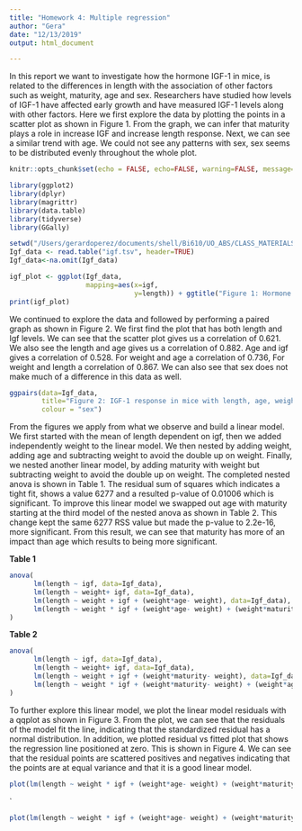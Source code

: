 ```yaml
---
title: "Homework 4: Multiple regression"
author: "Gera"
date: "12/13/2019"
output: html_document

---
```



In this report we want to investigate how the hormone IGF-1 in mice, is related to the differences in length with the association of other factors such as weight, maturity, age and sex. Researchers have studied how levels of IGF-1 have affected early growth and have measured IGF-1 levels along with other factors. Here we first explore the data by plotting the points in a scatter plot as shown in Figure 1. From the graph, we can infer that maturity plays a role in increase IGF and increase length response. Next, we can see a similar trend with age.  We could not see any patterns with sex, sex seems to be distributed evenly throughout the whole plot.
	



```r
knitr::opts_chunk$set(echo = FALSE, echo=FALSE, warning=FALSE, message=FALSE)

library(ggplot2)
library(dplyr)
library(magrittr)
library(data.table)
library(tidyverse)
library(GGally)

setwd("/Users/gerardoperez/documents/shell/Bi610/UO_ABS/CLASS_MATERIALS/Homeworks")
Igf_data <- read.table("igf.tsv", header=TRUE)
Igf_data<-na.omit(Igf_data)
```

```r


igf_plot <- ggplot(Igf_data, 
                   mapping=aes(x=igf, 
                               y=length)) + ggtitle("Figure 1: Hormone IGF-1 response vs length of mice with age, maturity and sex factors") + xlab("IGF") + ylab("Length") + geom_point(aes(color=age, size=maturity, shape=sex)) + theme()
print(igf_plot)

```

We continued to explore the data and followed by performing a paired graph as shown in Figure 2. We first find the plot that has both length and Igf levels. We can see that the scatter plot gives us a correlation of 0.621. We also see the length and age gives us a correlation of 0.882. Age and igf gives a correlation of 0.528. For weight and age a correlation of 0.736, For weight and length a correlation of 0.867. We can also see that sex does not make much of a difference in this data as well.


```r
ggpairs(data=Igf_data, 
        title="Figure 2: IGF-1 response in mice with length, age, weight, maturity, sex factors", 
        colour = "sex")

```


From the figures we apply from what we observe and build a linear model. We first started with the mean of length dependent on igf, then we added independently weight to the linear model. We then nested by adding weight, adding age and subtracting weight to avoid the double up on weight. Finally, we nested another linear model, by adding maturity with weight but subtracting weight to avoid the double up on weight. The completed nested anova is shown in Table 1. The residual sum of squares which indicates a tight fit, shows a value 6277 and a resulted p-value of 0.01006 which is significant. To improve this linear model we swapped out age with maturity starting at the third model of the nested anova as shown in Table 2. This change kept the same 6277 RSS value but made the p-value to 2.2e-16, more significant. From this result, we can see that maturity has more of an impact than age which results to being more significant. 


**Table 1**
```r
anova(
      lm(length ~ igf, data=Igf_data),
      lm(length ~ weight+ igf, data=Igf_data),
      lm(length ~ weight + igf + (weight*age- weight), data=Igf_data),
      lm(length ~ weight * igf + (weight*age- weight) + (weight*maturity - weight), data=Igf_data)
)

```

**Table 2**
```r
anova(
      lm(length ~ igf, data=Igf_data),
      lm(length ~ weight+ igf, data=Igf_data),
      lm(length ~ weight + igf + (weight*maturity- weight), data=Igf_data),
      lm(length ~ weight * igf + (weight*maturity- weight) + (weight*age - weight), data=Igf_data)
)


```



To further explore this linear model, we plot the linear model residuals with a qqplot as shown in Figure 3. From the plot, we can see that the residuals of the model fit the line, indicating that the standardized residual has a normal distribution. In addition, we plotted residual vs fitted plot that shows the regression line positioned at zero. This is shown in Figure 4. We can see that the residual points are scattered positives and negatives indicating that the points are at equal variance and that it is a good linear model. 

```r
plot(lm(length ~ weight * igf + (weight*age- weight) + (weight*maturity -weight), data=Igf_data), which=2, main = "Figure 3:")

```
`

```r

plot(lm(length ~ weight * igf + (weight*age- weight) + (weight*maturity -weight), data=Igf_data), which=1, main = "Figure 4:")
```
